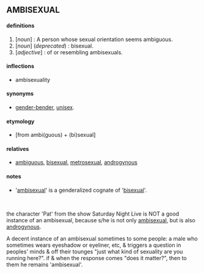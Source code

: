 == AMBISEXUAL == 
==== '''definitions''' ====
# [''noun''] : A person whose sexual orientation seems ambiguous. 
# [''noun''] (<i>deprecated</i>) : bisexual.
# [''adjective''] : of or resembling ambisexuals.

==== inflections ====
*ambisexuality
==== synonyms ====
*[[gender-bender]], [[unisex]].
==== etymology ====
*[from ambi(guous) + (bi)sexual] 
==== relatives====
*[[ambiguous]], [[bisexual]], [[metrosexual]], [[androgynous]]
==== notes ====
*'[[ambisexual]]' is a genderalized cognate of '[[bisexual]]'.

<br>

<p> the character 'Pat' from the show Saturday Night Live is NOT a good instance of an ambisexual, because s/he is not only [[ambisexual]], but is also [[androgynous]].

<p> A decent instance of an ambisexual sometimes to some people: a male who sometimes wears eyeshadow or eyeliner, etc, & triggers a question in peoples' minds & off their tounges "just what kind of sexuality are you running here?". if & when the response comes "does it matter?", then to them he remains 'ambisexual'.